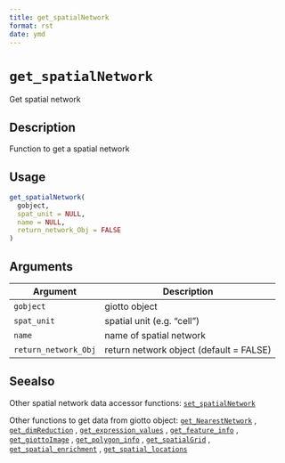 ```yaml
--- 
title: get_spatialNetwork 
format: rst 
date: ymd 
--- 
```

# `get_spatialNetwork`

Get spatial network


## Description

Function to get a spatial network


## Usage

```r
get_spatialNetwork(
  gobject,
  spat_unit = NULL,
  name = NULL,
  return_network_Obj = FALSE
)
```


## Arguments

Argument      |Description
------------- |----------------
`gobject`     |     giotto object
`spat_unit`     |     spatial unit (e.g. "cell")
`name`     |     name of spatial network
`return_network_Obj`     |     return network object (default = FALSE)


## Seealso

Other spatial network data accessor functions:
 [`set_spatialNetwork`](#setspatialnetwork) 
 
 Other functions to get data from giotto object:
 [`get_NearestNetwork`](#getnearestnetwork) ,
 [`get_dimReduction`](#getdimreduction) ,
 [`get_expression_values`](#getexpressionvalues) ,
 [`get_feature_info`](#getfeatureinfo) ,
 [`get_giottoImage`](#getgiottoimage) ,
 [`get_polygon_info`](#getpolygoninfo) ,
 [`get_spatialGrid`](#getspatialgrid) ,
 [`get_spatial_enrichment`](#getspatialenrichment) ,
 [`get_spatial_locations`](#getspatiallocations)


